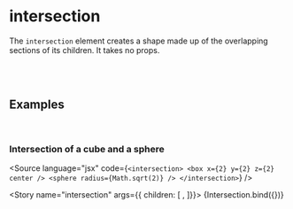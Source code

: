 

<Meta title="Reference/Operations/Intersection" />

# intersection

The `intersection` element creates a shape made up of the overlapping sections of its children. It takes no props.

<br/><br/>

## Examples

<br />

### Intersection of a cube and a sphere

<Source language="jsx" code={`
<intersection>
  <box x={2} y={2} z={2} center />
  <sphere radius={Math.sqrt(2)} />
</intersection>
`} />

<Story name="intersection" args={{ children: [
  <box x={2} y={2} z={2} center />,
  <sphere radius={Math.sqrt(2)} />
]}}>
  {Intersection.bind({})}
</Story>
